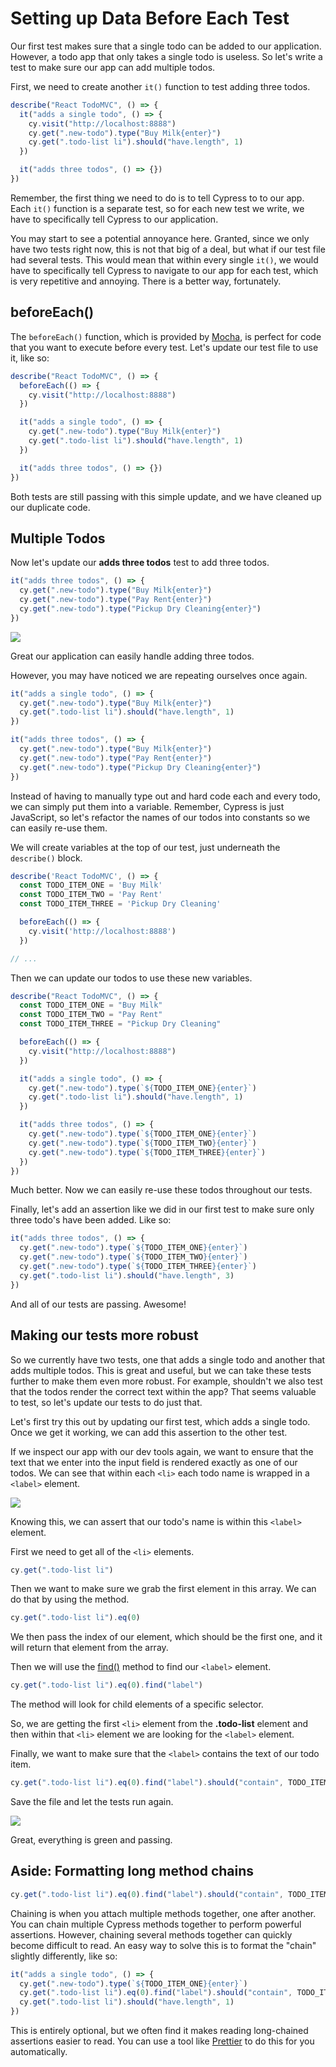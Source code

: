 # Setting up Data Before Each Test

Our first test makes sure that a single todo can be added to our application. However, a todo app that only takes a single todo is useless. So let's write a test to make sure our app can add multiple todos.

First, we need to create another `it()` function to test adding three todos.

```js
describe("React TodoMVC", () => {
  it("adds a single todo", () => {
    cy.visit("http://localhost:8888")
    cy.get(".new-todo").type("Buy Milk{enter}")
    cy.get(".todo-list li").should("have.length", 1)
  })

  it("adds three todos", () => {})
})
```

Remember, the first thing we need to do is to tell Cypress to <apiLink apiName="visit" displayName="cy.visit()" /> to our app. Each `it()` function is a separate test, so for each new test we write, we have to specifically tell Cypress to <apiLink apiName="visit" displayName="cy.visit()" /> our application.

You may start to see a potential annoyance here. Granted, since we only have two tests right now, this is not that big of a deal, but what if our test file had several tests. This would mean that within every single `it()`, we would have to specifically tell Cypress to navigate to our app for each test, which is very repetitive and annoying. There is a better way, fortunately.

## beforeEach()

The `beforeEach()` function, which is provided by [Mocha](https://mochajs.org/), is perfect for code that you want to execute before every test. Let's update our test file to use it, like so:

```js
describe("React TodoMVC", () => {
  beforeEach(() => {
    cy.visit("http://localhost:8888")
  })

  it("adds a single todo", () => {
    cy.get(".new-todo").type("Buy Milk{enter}")
    cy.get(".todo-list li").should("have.length", 1)
  })

  it("adds three todos", () => {})
})
```

Both tests are still passing with this simple update, and we have cleaned up our duplicate code.

## Multiple Todos

Now let's update our **adds three todos** test to add three todos.

```js
it("adds three todos", () => {
  cy.get(".new-todo").type("Buy Milk{enter}")
  cy.get(".new-todo").type("Pay Rent{enter}")
  cy.get(".new-todo").type("Pickup Dry Cleaning{enter}")
})
```

![](/images/testing-your-first-application/setting-up-data-before-each-test/Screen_Shot_2021-06-25_at_11.19.56_AM.png)

Great our application can easily handle adding three todos.

However, you may have noticed we are repeating ourselves once again.

```js
it("adds a single todo", () => {
  cy.get(".new-todo").type("Buy Milk{enter}")
  cy.get(".todo-list li").should("have.length", 1)
})

it("adds three todos", () => {
  cy.get(".new-todo").type("Buy Milk{enter}")
  cy.get(".new-todo").type("Pay Rent{enter}")
  cy.get(".new-todo").type("Pickup Dry Cleaning{enter}")
})
```

Instead of having to manually type out and hard code each and every todo, we can simply put them into a variable. Remember, Cypress is just JavaScript, so let's refactor the names of our todos into constants so we can easily re-use them.

We will create variables at the top of our test, just underneath the `describe()` block.

```js
describe('React TodoMVC', () => {
  const TODO_ITEM_ONE = 'Buy Milk'
  const TODO_ITEM_TWO = 'Pay Rent'
  const TODO_ITEM_THREE = 'Pickup Dry Cleaning'

  beforeEach(() => {
    cy.visit('http://localhost:8888')
  })

// ...
```

Then we can update our todos to use these new variables.

```js
describe("React TodoMVC", () => {
  const TODO_ITEM_ONE = "Buy Milk"
  const TODO_ITEM_TWO = "Pay Rent"
  const TODO_ITEM_THREE = "Pickup Dry Cleaning"

  beforeEach(() => {
    cy.visit("http://localhost:8888")
  })

  it("adds a single todo", () => {
    cy.get(".new-todo").type(`${TODO_ITEM_ONE}{enter}`)
    cy.get(".todo-list li").should("have.length", 1)
  })

  it("adds three todos", () => {
    cy.get(".new-todo").type(`${TODO_ITEM_ONE}{enter}`)
    cy.get(".new-todo").type(`${TODO_ITEM_TWO}{enter}`)
    cy.get(".new-todo").type(`${TODO_ITEM_THREE}{enter}`)
  })
})
```

Much better. Now we can easily re-use these todos throughout our tests.

Finally, let's add an assertion like we did in our first test to make sure only three todo's have been added. Like so:

```js
it("adds three todos", () => {
  cy.get(".new-todo").type(`${TODO_ITEM_ONE}{enter}`)
  cy.get(".new-todo").type(`${TODO_ITEM_TWO}{enter}`)
  cy.get(".new-todo").type(`${TODO_ITEM_THREE}{enter}`)
  cy.get(".todo-list li").should("have.length", 3)
})
```

And all of our tests are passing. Awesome!

## Making our tests more robust

So we currently have two tests, one that adds a single todo and another that adds multiple todos. This is great and useful, but we can take these tests further to make them even more robust. For example, shouldn't we also test that the todos render the correct text within the app? That seems valuable to test, so let's update our tests to do just that.

Let's first try this out by updating our first test, which adds a single todo. Once we get it working, we can add this assertion to the other test.

If we inspect our app with our dev tools again, we want to ensure that the text that we enter into the input field is rendered exactly as one of our todos. We can see that within each `<li>` each todo name is wrapped in a `<label>` element.

![](/images/testing-your-first-application/setting-up-data-before-each-test/Screen_Shot_2021-06-25_at_11.32.00_AM.png)

Knowing this, we can assert that our todo's name is within this `<label>` element.

First we need to get all of the `<li>` elements.

```js
cy.get(".todo-list li")
```

Then we want to make sure we grab the first element in this array. We can do that by using the <apiLink apiName="eq" displayName=".eq()" /> method.

```js
cy.get(".todo-list li").eq(0)
```

We then pass <apiLink apiName="eq" displayName=".eq()" /> the index of our element, which should be the first one, and it will return that element from the array.

Then we will use the [find()](https://docs.cypress.io/api/commands/find) method to find our `<label>` element.

```js
cy.get(".todo-list li").eq(0).find("label")
```

The <apiLink apiName="find" displayName=".find()" /> method will look for child elements of a specific selector.

So, we are getting the first `<li>` element from the **.todo-list** element and then within that `<li>` element we are looking for the `<label>` element.

Finally, we want to make sure that the `<label>` contains the text of our todo item.

```js
cy.get(".todo-list li").eq(0).find("label").should("contain", TODO_ITEM_ONE)
```

Save the file and let the tests run again.

![](/images/testing-your-first-application/setting-up-data-before-each-test/Screen_Shot_2021-06-25_at_11.40.52_AM.png)

Great, everything is green and passing.

## Aside: Formatting long method chains

```js
cy.get(".todo-list li").eq(0).find("label").should("contain", TODO_ITEM_ONE)
```

Chaining is when you attach multiple methods together, one after another. You can chain multiple Cypress methods together to perform powerful assertions. However, chaining several methods together can quickly become difficult to read. An easy way to solve this is to format the "chain" slightly differently, like so:

```js
it("adds a single todo", () => {
  cy.get(".new-todo").type(`${TODO_ITEM_ONE}{enter}`)
  cy.get(".todo-list li").eq(0).find("label").should("contain", TODO_ITEM_ONE)
  cy.get(".todo-list li").should("have.length", 1)
})
```

This is entirely optional, but we often find it makes reading long-chained assertions easier to read. You can use a tool like [Prettier](https://prettier.io/) to do this for you automatically.

